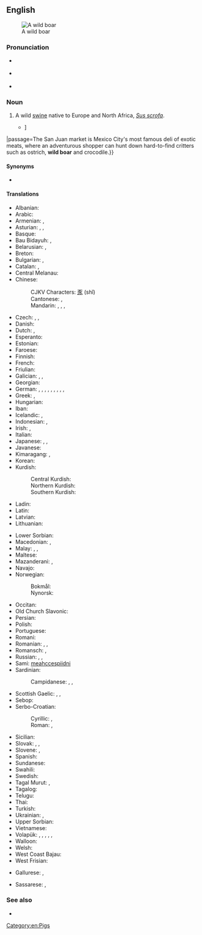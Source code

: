 {{also|wild-boar}}
==English==
{{wikipedia}}
[[Image:Zwijntje.JPG|thumb|A wild boar]]

===Pronunciation===
* {{a|US}} {{IPA|/ˈwaɪld ˈboɹ/|lang=en}}
* {{a|RP}} {{IPA|/ˈwaɪld ˈbɔː/|lang=en}}
* {{audio|en-uk-wild boar.ogg|Audio (UK)|lang=en}}

===Noun===
{{en-noun|s|wild boar}}

# A wild [[swine]] native to Europe and North Africa, ''[[Sus scrofa]]''.
#* {{quote-magazine|date=2013-07-26|author=[http://www.theguardian.com/profile/nick-miroff Nick Miroff]
|volume=189|issue=7|page=32|magazine={{w|The Guardian Weekly}}
|title=[http://www.theguardian.com/world/2013/jul/23/mexico-insect-cuisine-sustainable-food Mexico gets a taste for eating insects {{...}}]
|passage=The San Juan market is Mexico City's most famous deli of exotic meats, where an adventurous shopper can hunt down hard-to-find critters such as ostrich, '''wild boar''' and crocodile.}}

====Synonyms====
* {{l|en|wild pig}}

====Translations====
{{trans-top|''Sus scrofa''}}
* Albanian: {{t|sq|derri i egër}}
* Arabic: {{t|ar|خَنْزِير بَرِيّ|m}}
* Armenian: {{t|hy|վայրի խոզ}}, {{t+|hy|վարազ}}
* Asturian: {{t|ast|xabalín|m}}, {{t|ast|verracu|m}}, {{t|ast|verriacu}}
* Basque: {{t+|eu|basurde}}
* Bau Bidayuh: {{t|sne|pongan}}, {{t|sne|doot}}
* Belarusian: {{t|be|каба́н|m}}, {{t|be|дзік|m}}
* Breton: {{t|br|hoc’h gouez}}
* Bulgarian: {{t|bg|ди́ва свиня́|f}}, {{t+|bg|глиган|m}}
* Catalan: {{t+|ca|senglar|m}}, {{t+|ca|porc senglar|m}}
* Central Melanau: {{t|mel|babui guwun}}
* Chinese:
*: CJKV Characters: [[豕]] (shǐ)
*: Cantonese: {{t|yue|山豬}}, {{t|yue|山猪|tr=saan1 zyu1}}
*: Mandarin: {{t+|cmn|野豬}}, {{t+|cmn|野猪|tr=yězhū}}, {{t|cmn|山豬}}, {{t|cmn|山猪|tr=shānzhū}}
* Czech: {{t+|cs|divočák|m}}, {{t+|cs|kanec|m}}, {{t+|cs|prase divoké|n}}
* Danish: {{t+|da|vildsvin|c}}
* Dutch: {{t+|nl|everzwijn|n}}, {{t+|nl|wild zwijn|n}}
* Esperanto: {{t+|eo|apro}}
* Estonian: {{t|et|metssiga}}
* Faroese: {{t|fo|villsvín}}
* Finnish: {{t+|fi|villisika}}
* French: {{t+|fr|sanglier|m}}
* Friulian: {{t|fur|cenglâr}}
* Galician: {{t+|gl|xabaril|m}}, {{t+|gl|xabarín|m}}, {{t+|gl|porco bravo|m}}
* Georgian: {{t|ka|ქოსმენი}}
* German: {{t+|de|Wildschwein|n}}, {{qualifier|collective}} {{t|de|Wildschweinrudel|n}}, {{t|de|Wildeber|m}}, {{t+|de|Wildsau|f}}, {{qualifier|from [[DWB]]}} {{t|de|Bacher|m}}, {{t+|de|Keiler|m}}, {{t+|de|Bache|f}}, {{qualifier|hunting, collective}} {{t+|de|Schwarzwild|n}}, {{qualifier|young offspring}} {{t+|de|Frischling|m}}, {{qualifier|colloquial}} {{t+|de|Schwarzkittel|n}}
* Greek: {{t+|el|κάπρος|m}}, {{t+|el|αγριογούρουνο|n}}
* Hungarian: {{t+|hu|vaddisznó}}
* Iban: {{t|iba|babi kampong}}
* Icelandic: {{t|is|villisvín|n}}, {{t|is|villigöltur|m}}
* Indonesian: {{t+|id|babi hutan}}, {{t+|id|celeng}}
* Irish: {{t|ga|torc|m}}, {{t|ga|torc allta|m}}
* Italian: {{t+|it|cinghiale|m}}
* Japanese: {{t|ja|野猪|tr=やちょ, yacho}}, {{t+|ja|猪|tr=いのしし, inoshishi}}, {{t+|ja|イノシシ|tr=inoshishi}}
* Javanese: {{t+|jv|celeng}}
* Kimaragang: {{t|kqr|kanas}}, {{t|kqr|lungiyan}}
* Korean: {{t+|ko|멧돼지}}
* Kurdish:
*: Central Kurdish: {{t|ckb|بەراز|tr=beraz}}
*: Northern Kurdish: {{t+|kmr|beraz}}
*: Southern Kurdish: {{t|sdh|وەراز|tr=weraz}}
* Ladin: {{t|lld|porcel salvare}}
* Latin: {{t|la|aper|m}}
* Latvian: {{t+|lv|mežacūka}}
* Lithuanian: {{t+|lt|šernas}}
{{trans-mid}}
* Lower Sorbian: {{t|dsb|źiwa swinja}}
* Macedonian: {{t|mk|ди́ва сви́ња|f}}, {{t|mk|ве́пар|m}}
* Malay: {{t|ms|babi hutan}}, {{t|ms|bagung}}, {{t|ms|celeng}}
* Maltese: {{t|mt|ħanżir salvaġġ|m}}
* Mazanderani: {{t|mzn|وراز|tr=verâz}}, {{t|mzn|براز|tr=berâz}}
* Navajo: {{t|nv|bisóodi ałchiní}}
* Norwegian:
*: Bokmål: {{t+|nb|villsvin|n}}
*: Nynorsk: {{t|nn|villsvin|n}}
* Occitan: {{t+|oc|singlar|m}}
* Old Church Slavonic: {{t|cu|вепрь|m}}
* Persian: {{t+|fa|گراز|tr=gorâz}}
* Polish: {{t+|pl|dzik|m}}
* Portuguese: {{t+|pt|javali|m}}
* Romani: {{t|rom|divlio-balo|m}}
* Romanian: {{t+|ro|mistreț|m|}}, {{t|ro|porc mistreț|m}}, {{t+|ro|vier|m}}
* Romansch: {{t|rm|ver|m}}, {{t|rm|portg selvadi|m}}
* Russian: {{t+|ru|каба́н|m}}, {{t+|ru|ве́прь|m}}, {{t|ru|ди́кая свинья́|f}}
* Sami: [[meahccespiidni]]
* Sardinian:
*: Campidanese: {{t|sc|sriboni}}, {{t|sc|mardi de sirba}}, {{t|sc|porcrabu}}
* Scottish Gaelic: {{t|gd|torc|m}}, {{t|gd|torc allaidh|m}}, {{t|gd|torc fiadhaich|m}}
* Sebop: {{t|sib|mabui}}
* Serbo-Croatian:
*: Cyrillic: {{t|sh|дивљa свиња|f}}, {{t|sh|вепар|m}}
*: Roman: {{t+|sh|divlja svinja|f}}, {{t+|sh|vepar|m}}
* Sicilian: {{t|scn|porcu sarvaggiu|m}}
* Slovak: {{t+|sk|diviak|m}}, {{t|sk|kanec|m}}, {{t|sk|diviak lesný|m}}
* Slovene: {{t|sl|divji prašič|m}}, {{t+|sl|merjasec|m}}
* Spanish: {{t+|es|jabalí|m}}
* Sundanese: {{t+|su|bagong}}
* Swahili: {{t|sw|jivi}}
* Swedish: {{t+|sv|vildsvin|c}}
* Tagal Murut: {{t|mvv|asi}}, {{t|mvv|basing}}
* Tagalog: {{t|tl|baboy-ramo}}
* Telugu: {{t+|te|అడవిపంది}}
* Thai: {{t|th|หมูป่า}}
* Turkish: {{t+|tr|yaban domuzu}}
* Ukrainian: {{t+|uk|каба́н|m}}, {{t|uk|вепр|m}}
* Upper Sorbian: {{t|hsb|dźiwje swinjo}}
* Vietnamese: {{t+|vi|lợn rừng}}
* Volapük: {{qualifier|[[♂]][[♀]]}} {{t+|vo|saglied}}, {{qualifier|♂}} {{t+|vo|hisaglied}}, {{qualifier|♀}} {{t+|vo|jisaglied}}, {{qualifier|♂♀ offspring}} {{t|vo|sagliedül}}, {{qualifier|♂ offspring}} {{t|vo|hisagliedül}}, {{qualifier|♀ offspring}} {{t|vo|jisagliedül}}
* Walloon: {{t+|wa|singlé}}
* Welsh: {{t|cy|baedd gwyllt}}
* West Coast Bajau: {{t|bdr|bakas}}
* West Frisian: {{t|fy|wylde baarch}}
{{trans-bottom}}

{{checktrans-top}}
* Gallurese: {{t-check|sdn|sirbone}}, {{t-check|sdn|porcrabu|m}}
{{trans-mid}}
* Sassarese: {{t-check|sdc|sirbone}}, {{t-check|sdc|porcrabu|m}}
{{trans-bottom}}

===See also===
* {{l|en|feral pig}}

{{commons}}

[[Category:en:Pigs]]